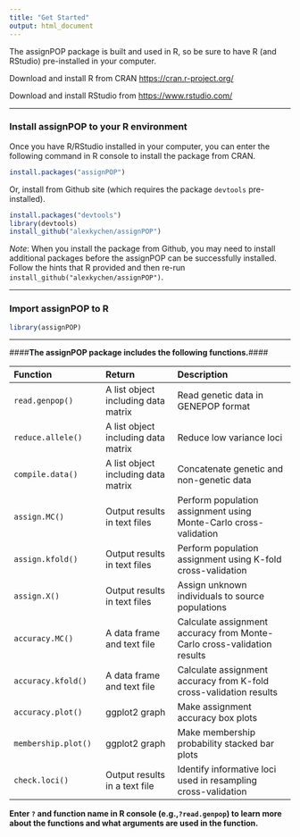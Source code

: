 ```yaml
---
title: "Get Started"
output: html_document
---
```


The assignPOP package is built and used in R, so be sure to have R (and RStudio) pre-installed in your computer.

Download and install R from CRAN [https://cran.r-project.org/](https://cran.r-project.org/) 

Download and install RStudio from [https://www.rstudio.com/](https://www.rstudio.com/)

***
### Install assignPOP to your R environment

Once you have R/RStudio installed in your computer, you can enter the following command in R console to install the package from CRAN.

```r
install.packages("assignPOP")
```

Or, install from Github site (which requires the package `devtools` pre-installed).

```r
install.packages("devtools")
library(devtools)
install_github("alexkychen/assignPOP")

```

*Note*: When you install the package from Github, you may need to install additional packages before the assignPOP can be successfully installed. Follow the hints that R provided and then re-run `install_github("alexkychen/assignPOP")`.


***
### Import assignPOP to R

```r
library(assignPOP)

```

***

####**The assignPOP package includes the following functions.**####

| Function | Return | Description |
|:---------|:-------|:------------|
| `read.genpop()` | A list object including data matrix | Read genetic data in GENEPOP format |
| `reduce.allele()` | A list object including data matrix | Reduce low variance loci |
| `compile.data()` | A list object including data matrix | Concatenate genetic and non-genetic data |
| `assign.MC()` | Output results in text files | Perform population assignment using Monte-Carlo cross-validation |
| `assign.kfold()` | Output results in text files | Perform population assignment using K-fold cross-validation |
| `assign.X()` | Output results in text files | Assign unknown individuals to source populations |
| `accuracy.MC()` | A data frame and text file | Calculate assignment accuracy from Monte-Carlo cross-validation results |
| `accuracy.kfold()` | A data frame and text file | Calculate assignment accuracy from K-fold cross-validation results |
| `accuracy.plot()` | ggplot2 graph | Make assignment accuracy box plots |
| `membership.plot()` | ggplot2 graph | Make membership probability stacked bar plots |
| `check.loci()` | Output results in a text file | Identify informative loci used in resampling cross-validation |

**Enter `?` and function name in R console (e.g.,`?read.genpop`) to learn more about the functions and what arguments are used in the function.**

